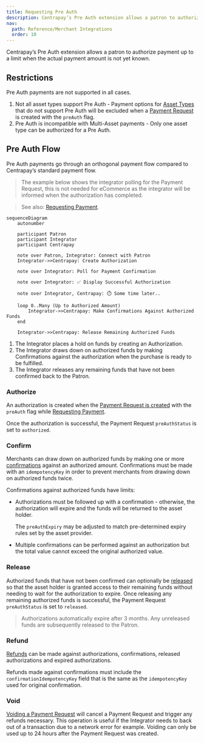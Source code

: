 ```yaml
---
title: Requesting Pre Auth
description: Centrapay’s Pre Auth extension allows a patron to authorize payment up to a limit when the actual payment amount is not yet known.
nav:
  path: Reference/Merchant Integrations
  order: 10
---
```


Centrapay’s Pre Auth extension allows a patron to authorize payment up to a limit when the actual payment amount is not yet known.

## Restrictions

Pre Auth payments are not supported in all cases.

1. Not all asset types support Pre Auth - Payment options for [Asset Types](/api/asset-types) that do not support Pre Auth will be excluded when a [Payment Request](/api/payment-requests/) is created with the `preAuth` flag.
2. Pre Auth is incompatible with Multi-Asset payments - Only one asset type can be authorized for a Pre Auth.

## Pre Auth Flow

Pre Auth payments go through an orthogonal payment flow compared to Centrapay’s standard payment flow.

> The example below shows the integrator polling for the Payment Request, this is not needed for eCommerce as the integrator will be informed when the authorization has completed.

> See also: [Requesting Payment](/guides/requesting-payment).

```mermaid
sequenceDiagram
	autonumber

	participant Patron
	participant Integrator
	participant Centrapay

	note over Patron, Integrator: Connect with Patron
	Integrator->>Centrapay: Create Authorization

	note over Integrator: Poll for Payment Confirmation

	note over Integrator: ✅ Display Successful Authorization

	note over Integrator, Centrapay: ⏱️ Some time later..

	loop 0..Many (Up to Authorized Amount)
		Integrator->>Centrapay: Make Confirmations Against Authorized Funds
	end

	Integrator->>Centrapay: Release Remaining Authorized Funds
```

1. The Integrator places a hold on funds by creating an Authorization.
2. The Integrator draws down on authorized funds by making Confirmations against the authorization when the purchase is ready to be fulfilled.
3. The Integrator releases any remaining funds that have not been confirmed back to the Patron.

### Authorize

An authorization is created when the [Payment Request is created](/api/payment-requests#create-a-payment-request) with the `preAuth` flag while [Requesting Payment](/guides/requesting-payment).

Once the authorization is successful, the Payment Request `preAuthStatus` is set to `authorized`.

### Confirm

Merchants can draw down on authorized funds by making one or more [confirmations](/api/payment-requests#confirm-pre-auth-payment-request) against an authorized amount. Confirmations must be made with an `idempotencyKey` in order to prevent merchants from drawing down on authorized funds twice.

Confirmations against authorized funds have limits:

- Authorizations must be followed up with a confirmation - otherwise, the authorization will expire and the funds will be returned to the asset holder.

    The `preAuthExpiry` may be adjusted to match pre-determined expiry rules set by the asset provider.

- Multiple confirmations can be performed against an authorization but the total value cannot exceed the original authorized value.

### Release

Authorized funds that have not been confirmed can optionally be [released](/api/payment-requests#release-pre-auth-funds) so that the asset holder is granted access to their remaining funds without needing to wait for the authorization to expire.
Once releasing any remaining authorized funds is successful, the Payment Request `preAuthStatus` is set to `released`.

>Authorizations automatically expire after 3 months. Any unreleased funds are subsequently released to the Patron.

### Refund

[Refunds](/guides/initiating-refunds) can be made against authorizations, confirmations, released authorizations and expired authorizations.

Refunds made against confirmations must include the `confirmationIdempotencyKey` field that is the same as the `idempotencyKey` used for original confirmation.

### Void

[Voiding a Payment Request](/api/payment-requests#void-a-payment-request) will cancel a Payment Request and trigger any refunds necessary. This operation is useful if the Integrator needs to back out of a transaction due to a network error for example. Voiding can only be used up to 24 hours after the Payment Request was created.
